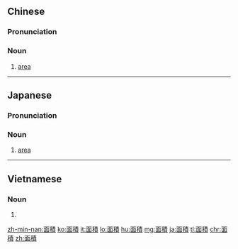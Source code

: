 {{also|面积}}
==Chinese==
{{zh-forms|s=面积}}
{{zh-wp|zh|yue}}

===Pronunciation===
{{zh-pron
|m=miànjī
|c=min6 zik1
|h=pfs=mien-chit
|mn=xm,zz,tw:bīn-chek/qz:bīn-chit/xm,zz,twv:biān-chek/qz:biān-chit
|cat=n
}}

===Noun===
{{zh-noun}}

# {{lb|zh|geometry}} [[area]]

{{zh-cat|Elementary}}

----

==Japanese==
{{wikipedia|lang=ja}}
{{ja-kanjitab|めん|せき|yomi=o}}

===Pronunciation===
{{ja-pron|acc=a|y=o|めんせき}}

===Noun===
{{ja-noun|めんせき}}

# {{lb|ja|geometry|sort=めんせき}} [[area]]
----

==Vietnamese==
{{vi-hantutab}}

===Noun===
{{vi-hantu}}

# {{han tu form of|diện tích|[[geometric]] [[area]]}}
[[zh-min-nan:面積]]
[[ko:面積]]
[[it:面積]]
[[lo:面積]]
[[hu:面積]]
[[mg:面積]]
[[ja:面積]]
[[tl:面積]]
[[chr:面積]]
[[zh:面積]]
